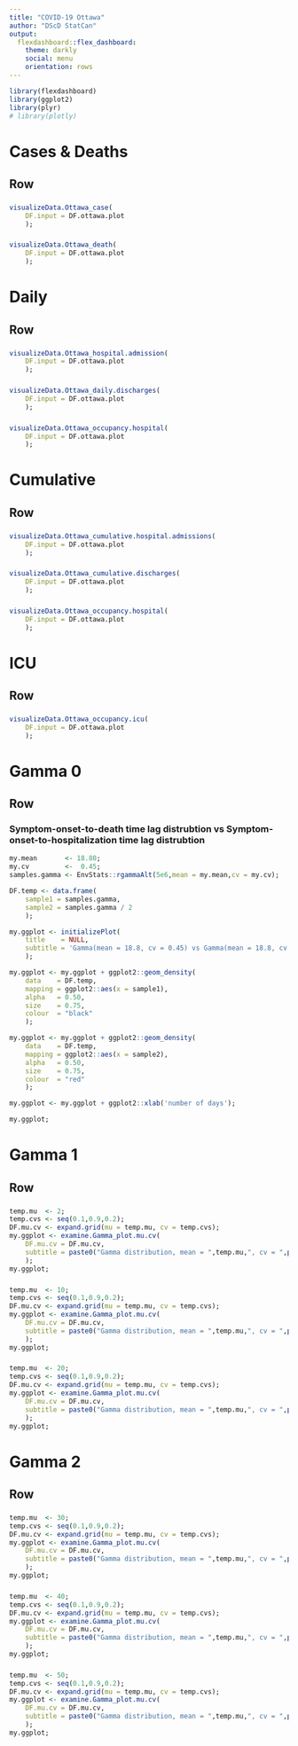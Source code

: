 ```yaml
---
title: "COVID-19 Ottawa"
author: "DScD StatCan"
output:
  flexdashboard::flex_dashboard:
    theme: darkly
    social: menu
    orientation: rows
---
```


```r
library(flexdashboard)
library(ggplot2)
library(plyr)
# library(plotly)
```

Cases & Deaths
=======================================================================

Row
-----------------------------------------------------------------------

###

```r
visualizeData.Ottawa_case(
    DF.input = DF.ottawa.plot
    );
```

###

```r
visualizeData.Ottawa_death(
    DF.input = DF.ottawa.plot
    );
```

Daily
=======================================================================

Row
-----------------------------------------------------------------------

###

```r
visualizeData.Ottawa_hospital.admission(
    DF.input = DF.ottawa.plot
    );
```

###

```r
visualizeData.Ottawa_daily.discharges(
    DF.input = DF.ottawa.plot
    );
```

###

```r
visualizeData.Ottawa_occupancy.hospital(
    DF.input = DF.ottawa.plot
    );
```

Cumulative
=======================================================================

Row
-----------------------------------------------------------------------

###

```r
visualizeData.Ottawa_cumulative.hospital.admissions(
    DF.input = DF.ottawa.plot
    );
```

###

```r
visualizeData.Ottawa_cumulative.discharges(
    DF.input = DF.ottawa.plot
    );
```

###

```r
visualizeData.Ottawa_occupancy.hospital(
    DF.input = DF.ottawa.plot
    );
```

ICU
=======================================================================

Row
-----------------------------------------------------------------------

###

```r
visualizeData.Ottawa_occupancy.icu(
    DF.input = DF.ottawa.plot
    );
```

Gamma 0
=======================================================================

Row
-----------------------------------------------------------------------

### Symptom-onset-to-death time lag distrubtion vs Symptom-onset-to-hospitalization time lag distrubtion

```r
my.mean       <- 18.80;
my.cv         <-  0.45;
samples.gamma <- EnvStats::rgammaAlt(5e6,mean = my.mean,cv = my.cv);

DF.temp <- data.frame(
    sample1 = samples.gamma,
    sample2 = samples.gamma / 2
    );

my.ggplot <- initializePlot(
    title    = NULL,
    subtitle = 'Gamma(mean = 18.8, cv = 0.45) vs Gamma(mean = 18.8, cv = 0.45) / 2'
    );

my.ggplot <- my.ggplot + ggplot2::geom_density(
    data    = DF.temp,
    mapping = ggplot2::aes(x = sample1),
    alpha   = 0.50,
    size    = 0.75,
    colour  = "black"
    );

my.ggplot <- my.ggplot + ggplot2::geom_density(
    data    = DF.temp,
    mapping = ggplot2::aes(x = sample2),
    alpha   = 0.50,
    size    = 0.75,
    colour  = "red"
    );

my.ggplot <- my.ggplot + ggplot2::xlab('number of days');

my.ggplot;
```

Gamma 1
=======================================================================

Row
-----------------------------------------------------------------------

###

```r
temp.mu  <- 2;
temp.cvs <- seq(0.1,0.9,0.2);
DF.mu.cv <- expand.grid(mu = temp.mu, cv = temp.cvs);
my.ggplot <- examine.Gamma_plot.mu.cv(
    DF.mu.cv = DF.mu.cv,
    subtitle = paste0("Gamma distribution, mean = ",temp.mu,", cv = ",paste(temp.cvs,collapse=", "))
    );
my.ggplot;
```

###

```r
temp.mu  <- 10;
temp.cvs <- seq(0.1,0.9,0.2);
DF.mu.cv <- expand.grid(mu = temp.mu, cv = temp.cvs);
my.ggplot <- examine.Gamma_plot.mu.cv(
    DF.mu.cv = DF.mu.cv,
    subtitle = paste0("Gamma distribution, mean = ",temp.mu,", cv = ",paste(temp.cvs,collapse=", "))
    );
my.ggplot;
```

###

```r
temp.mu  <- 20;
temp.cvs <- seq(0.1,0.9,0.2);
DF.mu.cv <- expand.grid(mu = temp.mu, cv = temp.cvs);
my.ggplot <- examine.Gamma_plot.mu.cv(
    DF.mu.cv = DF.mu.cv,
    subtitle = paste0("Gamma distribution, mean = ",temp.mu,", cv = ",paste(temp.cvs,collapse=", "))
    );
my.ggplot;
```

Gamma 2
=======================================================================

Row
-----------------------------------------------------------------------

###

```r
temp.mu  <- 30;
temp.cvs <- seq(0.1,0.9,0.2);
DF.mu.cv <- expand.grid(mu = temp.mu, cv = temp.cvs);
my.ggplot <- examine.Gamma_plot.mu.cv(
    DF.mu.cv = DF.mu.cv,
    subtitle = paste0("Gamma distribution, mean = ",temp.mu,", cv = ",paste(temp.cvs,collapse=", "))
    );
my.ggplot;
```

###

```r
temp.mu  <- 40;
temp.cvs <- seq(0.1,0.9,0.2);
DF.mu.cv <- expand.grid(mu = temp.mu, cv = temp.cvs);
my.ggplot <- examine.Gamma_plot.mu.cv(
    DF.mu.cv = DF.mu.cv,
    subtitle = paste0("Gamma distribution, mean = ",temp.mu,", cv = ",paste(temp.cvs,collapse=", "))
    );
my.ggplot;
```

###

```r
temp.mu  <- 50;
temp.cvs <- seq(0.1,0.9,0.2);
DF.mu.cv <- expand.grid(mu = temp.mu, cv = temp.cvs);
my.ggplot <- examine.Gamma_plot.mu.cv(
    DF.mu.cv = DF.mu.cv,
    subtitle = paste0("Gamma distribution, mean = ",temp.mu,", cv = ",paste(temp.cvs,collapse=", "))
    );
my.ggplot;
```
